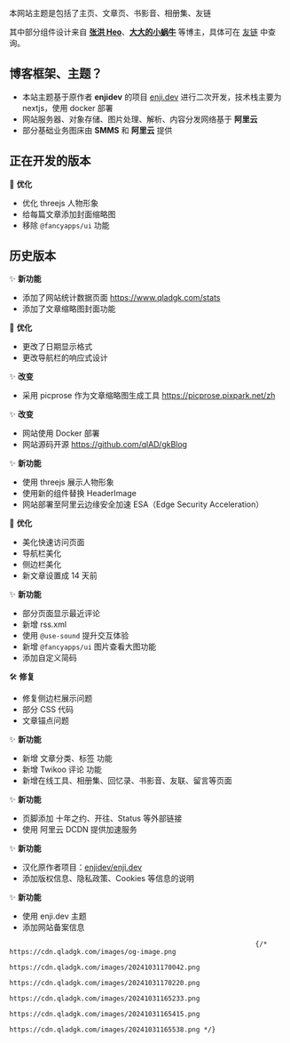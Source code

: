 
本网站主题是包括了主页、文章页、书影音、相册集、友链

其中部分组件设计来自 **[张洪 Heo](https://blog.zhheo.com/)**、**[大大的小蜗牛](https://www.eallion.com/)** 等博主，具体可在 [友链](https://www.qladgk.com/links) 中查询。

## 博客框架、主题？

- 本站主题基于原作者 **enjidev** 的项目 [enji.dev](https://github.com/enjidev/enji.dev) 进行二次开发，技术栈主要为 nextjs，使用 docker 部署
- 网站服务器、对象存储、图片处理、解析、内容分发网络基于 **阿里云**
- 部分基础业务图床由 **SMMS** 和 **阿里云** 提供

## 正在开发的版本

<ReleaseNote version="gkBlog v2.2.0" date="2025-04-22">

🚀 **优化**

- 优化 threejs 人物形象
- 给每篇文章添加封面缩略图
- 移除 `@fancyapps/ui` 功能

</ReleaseNote>

## 历史版本

<ReleaseNote version="gkBlog v2.1.0" date="2025-04-22">

✨ **新功能**

- 添加了网站统计数据页面 https://www.qladgk.com/stats
- 添加了文章缩略图封面功能

🚀 **优化**

- 更改了日期显示格式
- 更改导航栏的响应式设计

✨ **改变**

- 采用 picprose 作为文章缩略图生成工具 https://picprose.pixpark.net/zh

</ReleaseNote>

<ReleaseNote version="gkBlog v2.0.0" date="2025-03-27">

✨ **改变**

- 网站使用 Docker 部署
- 网站源码开源 https://github.com/qlAD/gkBlog

</ReleaseNote>

<ReleaseNote version="gkBlog v1.7.6" date="2024-11-23">

✨ **新功能**

- 使用 threejs 展示人物形象
- 使用新的组件替换 HeaderImage
- 网站部署至阿里云边缘安全加速 ESA（Edge Security Acceleration）

🚀 **优化**

- 美化快速访问页面
- 导航栏美化
- 侧边栏美化
- 新文章设置成 14 天前

</ReleaseNote>

<ReleaseNote version="gkBlog v1.7.5" date="2024-11-07">

✨ **新功能**

- 部分页面显示最近评论
- 新增 rss.xml
- 使用 `@use-sound` 提升交互体验
- 新增 `@fancyapps/ui` 图片查看大图功能
- 添加自定义简码

🛠️ **修复**

- 修复侧边栏展示问题
- 部分 CSS 代码
- 文章锚点问题

</ReleaseNote>

<ReleaseNote version="gkBlog v1.5.0" date="2024-10-05">

✨ **新功能**

- 新增 <QuickView href="/blog/">文章分类、标签</QuickView> 功能
- 新增 <QuickView href="/blog/beautify-twikoo">Twikoo 评论</QuickView> 功能
- 新增在线工具、相册集、回忆录、书影音、友联、留言等页面

</ReleaseNote>

<ReleaseNote version="gkBlog v1.1.0" date="2024-10-02">

✨ **新功能**

- 页脚添加 十年之约、开往、Status 等外部链接
- 使用 阿里云 DCDN 提供加速服务

</ReleaseNote>

<ReleaseNote version="gkBlog v1.0.0" date="2024-10-01">

✨ **新功能**

- 汉化原作者项目：[enjidev/enji.dev](https://github.com/enjidev/enji.dev)
- 添加版权信息、隐私政策、Cookies 等信息的说明

</ReleaseNote>

<ReleaseNote version="gkBlog v0.0.1" date="2024-09-30">

✨ **新功能**

- 使用 enji.dev 主题
- 添加网站备案信息

</ReleaseNote>

                                                                  {/* https://cdn.qladgk.com/images/og-image.png
                                                                  https://cdn.qladgk.com/images/20241031170042.png
                                                                  https://cdn.qladgk.com/images/20241031170220.png
                                                                  https://cdn.qladgk.com/images/20241031165233.png
                                                                  https://cdn.qladgk.com/images/20241031165415.png
                                                                  https://cdn.qladgk.com/images/20241031165538.png */}
